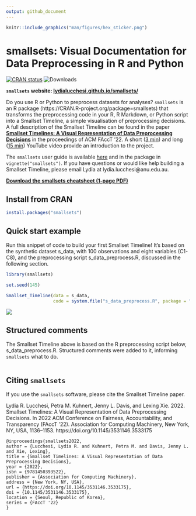 ```yaml
---
output: github_document
---
```


```r
knitr::include_graphics("man/figures/hex_sticker.png")
```

# smallsets: Visual Documentation for Data Preprocessing in R and Python

[![CRAN status](https://www.r-pkg.org/badges/version/smallsets)](https://CRAN.R-project.org/package=smallsets)
![Downloads](https://cranlogs.r-pkg.org/badges/grand-total/smallsets)

**`smallsets` website: [lydialucchesi.github.io/smallsets/](https://lydialucchesi.github.io/smallsets/)**

Do you use R or Python to preprocess datasets for analyses? `smallsets` is an R package (https://CRAN.R-project.org/package=smallsets) that transforms the preprocessing code in your R, R Markdown, or Python script into a Smallset Timeline, a simple visualisation of preprocessing decisions. A full description of the Smallset Timeline can be found in the paper [**Smallset Timelines: A Visual Representation of Data Preprocessing Decisions**](https://dl.acm.org/doi/abs/10.1145/3531146.3533175) in the proceedings of ACM FAccT '22. A short ([3 min](https://www.youtube.com/watch?v=_fpn02h3IUo)) and long ([15 min](https://www.youtube.com/watch?v=I_ksOv6rj1Y)) YouTube video provide an introduction to the project.

The `smallsets` user guide is available [here](https://lydialucchesi.github.io/smallsets/articles/smallsets.html) and in the package in `vignette("smallsets")`. If you have questions or would like help building a Smallset Timeline, please email Lydia at lydia.lucchesi@anu.edu.au.

**[Download the smallsets cheatsheet (1-page PDF)](https://github.com/lydialucchesi/smallsets/blob/main/man/figures/smallsets_cheatsheet.pdf)**

## Install from CRAN

```r
install.packages("smallsets")
```

## Quick start example

Run this snippet of code to build your first Smallset Timeline! It's based on the synthetic dataset s_data, with 100 observations and eight variables (C1-C8), and the preprocessing script s_data_preprocess.R, discussed in the following section.

```r
library(smallsets)

set.seed(145)

Smallset_Timeline(data = s_data,
                  code = system.file("s_data_preprocess.R", package = "smallsets"))
```

![](man/figures/quick-start-example-1.png)

## Structured comments

The Smallset Timeline above is based on the R preprocessing script below, s_data_preprocess.R. Structured comments were added to it, informing `smallsets` what to do.

```r
```

## Citing `smallsets`

If you use the `smallsets` software, please cite the Smallset Timeline paper.

Lydia R. Lucchesi, Petra M. Kuhnert, Jenny L. Davis, and Lexing Xie. 2022. Smallset Timelines: A Visual Representation of Data Preprocessing Decisions. In 2022 ACM Conference on Fairness, Accountability, and Transparency (FAccT '22). Association for Computing Machinery, New York, NY, USA, 1136–1153. https://doi.org/10.1145/3531146.3533175

```
@inproceedings{smallsets2022, 
author = {Lucchesi, Lydia R. and Kuhnert, Petra M. and Davis, Jenny L. and Xie, Lexing}, 
title = {Smallset Timelines: A Visual Representation of Data Preprocessing Decisions}, 
year = {2022}, 
isbn = {9781450393522}, 
publisher = {Association for Computing Machinery}, 
address = {New York, NY, USA}, 
url = {https://doi.org/10.1145/3531146.3533175}, 
doi = {10.1145/3531146.3533175}, 
location = {Seoul, Republic of Korea}, 
series = {FAccT '22}
}
```